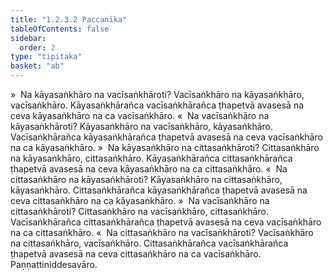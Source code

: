 ```yaml
---
title: "1.2.3.2 Paccanīka"
tableOfContents: false
sidebar:
  order: 2
type: "tipitaka"
basket: "ab"
---
```



<DynamicBreadcrumb />

<Division number="17">

<Paragraph number="112">
»  Na kāyasaṅkhāro na vacīsaṅkhāroti?
</Paragraph>

<Paragraph number="113">
Vacīsaṅkhāro na kāyasaṅkhāro, vacīsaṅkhāro. Kāyasaṅkhārañca vacīsaṅkhārañca ṭhapetvā avasesā na ceva kāyasaṅkhāro na ca vacīsaṅkhāro.
</Paragraph>

<Paragraph number="114">
«  Na vacīsaṅkhāro na kāyasaṅkhāroti?
</Paragraph>

<Paragraph number="115">
Kāyasaṅkhāro na vacīsaṅkhāro, kāyasaṅkhāro. Vacīsaṅkhārañca kāyasaṅkhārañca ṭhapetvā avasesā na ceva vacīsaṅkhāro na ca kāyasaṅkhāro.
</Paragraph>

<Paragraph number="116">
»  Na kāyasaṅkhāro na cittasaṅkhāroti?
</Paragraph>

<Paragraph number="117">
Cittasaṅkhāro na kāyasaṅkhāro, cittasaṅkhāro. Kāyasaṅkhārañca cittasaṅkhārañca ṭhapetvā avasesā na ceva kāyasaṅkhāro na ca cittasaṅkhāro.
</Paragraph>

<Paragraph number="118">
«  Na cittasaṅkhāro na kāyasaṅkhāroti?
</Paragraph>

<Paragraph number="119">
Kāyasaṅkhāro na cittasaṅkhāro, kāyasaṅkhāro. Cittasaṅkhārañca kāyasaṅkhārañca ṭhapetvā avasesā na ceva cittasaṅkhāro na ca kāyasaṅkhāro.
</Paragraph>

</Division>
<Division number="18">

<Paragraph number="120">
»  Na vacīsaṅkhāro na cittasaṅkhāroti?
</Paragraph>

<Paragraph number="121">
Cittasaṅkhāro na vacīsaṅkhāro, cittasaṅkhāro. Vacīsaṅkhārañca cittasaṅkhārañca ṭhapetvā avasesā na ceva vacīsaṅkhāro na ca cittasaṅkhāro.
</Paragraph>

<Paragraph number="122">
«  Na cittasaṅkhāro na vacīsaṅkhāroti?
</Paragraph>

<Paragraph number="123">
Vacīsaṅkhāro na cittasaṅkhāro, vacīsaṅkhāro. Cittasaṅkhārañca vacīsaṅkhārañca ṭhapetvā avasesā na ceva cittasaṅkhāro na ca vacīsaṅkhāro.

</Paragraph>
</Division>

<Paragraph number="124" type="center">
Paṇṇattiniddesavāro.
</Paragraph>